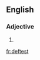 ==English==

===Adjective===
{{head|en|adjective superlative form}}

# {{en-superlative of|deft}}

[[fr:deftest]]